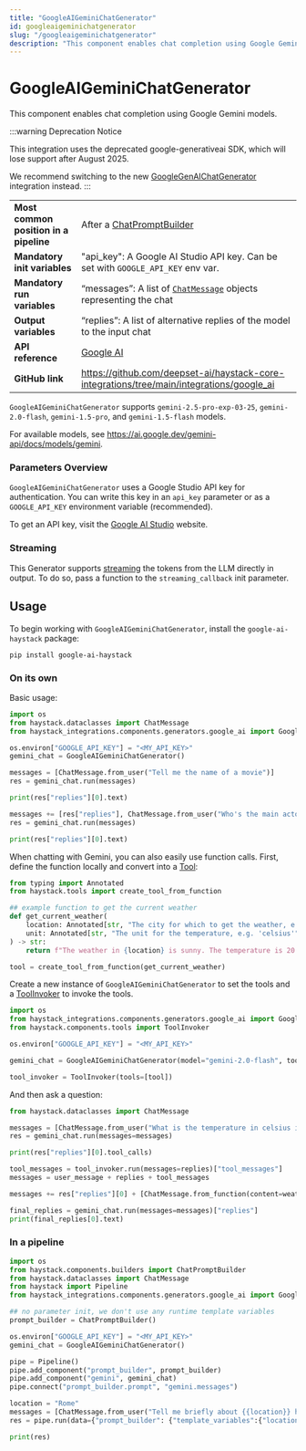 ```yaml
---
title: "GoogleAIGeminiChatGenerator"
id: googleaigeminichatgenerator
slug: "/googleaigeminichatgenerator"
description: "This component enables chat completion using Google Gemini models."
---
```


# GoogleAIGeminiChatGenerator

This component enables chat completion using Google Gemini models.

:::warning
Deprecation Notice

This integration uses the deprecated google-generativeai SDK, which will lose support after August 2025.

We recommend switching to the new [GoogleGenAIChatGenerator](doc:googlegenaichatgenerator) integration instead.
:::

|                                        |                                                                                                      |
| :------------------------------------- | :--------------------------------------------------------------------------------------------------- |
| **Most common position in a pipeline** | After a [ChatPromptBuilder](../builders/chatpromptbuilder.mdx)                                                 |
| **Mandatory init variables**           | "api_key": A Google AI Studio API key. Can be set with `GOOGLE_API_KEY` env var.                     |
| **Mandatory run variables**            | “messages”: A list of [`ChatMessage`](/docs/data-classes#chatmessage)  objects representing the chat |
| **Output variables**                   | “replies”: A list of alternative replies of the model to the input chat                              |
| **API reference**                      | [Google AI](/reference/integrations-google-ai)                                                              |
| **GitHub link**                        | https://github.com/deepset-ai/haystack-core-integrations/tree/main/integrations/google_ai          |

`GoogleAIGeminiChatGenerator` supports `gemini-2.5-pro-exp-03-25`, `gemini-2.0-flash`, `gemini-1.5-pro`, and `gemini-1.5-flash` models.

For available models, see https://ai.google.dev/gemini-api/docs/models/gemini.

### Parameters Overview

`GoogleAIGeminiChatGenerator` uses a Google Studio API key for authentication. You can write this key in an `api_key` parameter or as a `GOOGLE_API_KEY` environment variable (recommended).

To get an API key, visit the [Google AI Studio](https://aistudio.google.com/) website.

### Streaming

This Generator supports [streaming](/docs/choosing-the-right-generator#streaming-support) the tokens from the LLM directly in output. To do so, pass a function to the `streaming_callback` init parameter.

## Usage

To begin working with `GoogleAIGeminiChatGenerator`, install the `google-ai-haystack` package:

```shell
pip install google-ai-haystack
```

### On its own

Basic usage:

```python
import os
from haystack.dataclasses import ChatMessage
from haystack_integrations.components.generators.google_ai import GoogleAIGeminiChatGenerator

os.environ["GOOGLE_API_KEY"] = "<MY_API_KEY>"
gemini_chat = GoogleAIGeminiChatGenerator()

messages = [ChatMessage.from_user("Tell me the name of a movie")]
res = gemini_chat.run(messages)

print(res["replies"][0].text)

messages += [res["replies"], ChatMessage.from_user("Who's the main actor?")]
res = gemini_chat.run(messages)

print(res["replies"][0].text)
```

When chatting with Gemini, you can also easily use function calls. First, define the function locally and convert into a [Tool](../../tools/tool.mdx):

```python
from typing import Annotated
from haystack.tools import create_tool_from_function

## example function to get the current weather
def get_current_weather(
    location: Annotated[str, "The city for which to get the weather, e.g. 'San Francisco'"] = "Munich",
    unit: Annotated[str, "The unit for the temperature, e.g. 'celsius'"] = "celsius",
) -> str:
    return f"The weather in {location} is sunny. The temperature is 20 {unit}."

tool = create_tool_from_function(get_current_weather)
```

Create a new instance of `GoogleAIGeminiChatGenerator` to set the tools and a [ToolInvoker](../tools/toolinvoker.mdx) to invoke the tools.

```python
import os
from haystack_integrations.components.generators.google_ai import GoogleAIGeminiChatGenerator
from haystack.components.tools import ToolInvoker

os.environ["GOOGLE_API_KEY"] = "<MY_API_KEY>"

gemini_chat = GoogleAIGeminiChatGenerator(model="gemini-2.0-flash", tools=[tool])

tool_invoker = ToolInvoker(tools=[tool])

```

And then ask a question:

```python
from haystack.dataclasses import ChatMessage

messages = [ChatMessage.from_user("What is the temperature in celsius in Berlin?")]
res = gemini_chat.run(messages=messages)

print(res["replies"][0].tool_calls)

tool_messages = tool_invoker.run(messages=replies)["tool_messages"]
messages = user_message + replies + tool_messages

messages += res["replies"][0] + [ChatMessage.from_function(content=weather, name="get_current_weather")]

final_replies = gemini_chat.run(messages=messages)["replies"]
print(final_replies[0].text)
```

### In a pipeline

```python
import os
from haystack.components.builders import ChatPromptBuilder
from haystack.dataclasses import ChatMessage
from haystack import Pipeline
from haystack_integrations.components.generators.google_ai import GoogleAIGeminiChatGenerator

## no parameter init, we don't use any runtime template variables
prompt_builder = ChatPromptBuilder()

os.environ["GOOGLE_API_KEY"] = "<MY_API_KEY>"
gemini_chat = GoogleAIGeminiChatGenerator()

pipe = Pipeline()
pipe.add_component("prompt_builder", prompt_builder)
pipe.add_component("gemini", gemini_chat)
pipe.connect("prompt_builder.prompt", "gemini.messages")

location = "Rome"
messages = [ChatMessage.from_user("Tell me briefly about {{location}} history")]
res = pipe.run(data={"prompt_builder": {"template_variables":{"location": location}, "template": messages}})

print(res)

```
